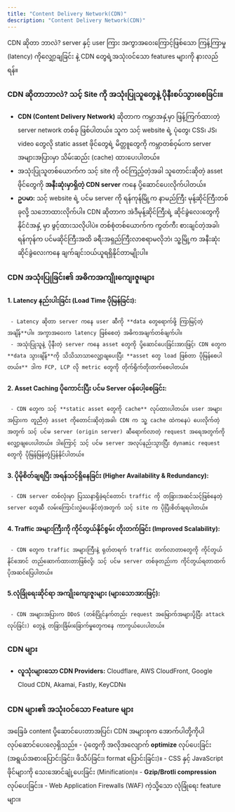 ```yaml
---
title: "Content Delivery Network(CDN)"
description: "Content Delivery Network(CDN)"
---
```



<Aside title="ရည်ရွယ်ချက်">
  CDN ဆိုတာ ဘာလဲ? server နှင့် user ကြား အကွာအဝေးကြောင့်ဖြစ်သော ကြန့်ကြာမှု (latency) ကိုလျှော့ချခြင်း နဲ့ CDN တွေရဲ့အသုံးဝင်သော features များကို နားလည်ရန်။
</Aside>

### CDN ဆိုတာဘာလဲ? သင့် Site ကို အသုံးပြုသူတွေနဲ့ ပိုနီးစပ်သွားစေခြင်း။

- **CDN (Content Delivery Network)** ဆိုတာက ကမ္ဘာအနှံ့မှာ ဖြန့်ကြက်ထားတဲ့ server network တစ်ခု ဖြစ်ပါတယ်။ သူက သင့် website ရဲ့ ပုံတွေ၊ CSS၊ JS၊ video တွေလို static asset ဖိုင်တွေရဲ့ မိတ္တူတွေကို ကမ္ဘာတစ်ဝှမ်းက server အများအပြားမှာ သိမ်းဆည်း (cache) ထားပေးပါတယ်။
- အသုံးပြုသူတစ်ယောက်က သင့် site ကို ဝင်ကြည့်တဲ့အခါ သူတောင်းဆိုတဲ့ asset ဖိုင်တွေကို **အနီးဆုံးမှာရှိတဲ့ CDN server** ကနေ ပို့ဆောင်ပေးလိုက်ပါတယ်။
- **ဥပမာ:** သင့် website ရဲ့ ပင်မ server ကို ရန်ကုန်မြို့က နာမည်ကြီး မုန့်ဆိုင်ကြီးတစ်ခုလို့ သဘောထားလိုက်ပါ။ CDN ဆိုတာက အဲဒီမုန့်ဆိုင်ကြီးရဲ့ ဆိုင်ခွဲလေးတွေကို နိုင်ငံအနှံ့ မှာ ဖွင့်ထားသလိုပါပဲ။ တစ်စုံတစ်ယောက်က ကွတ်ကီး စားချင်တဲ့အခါ၊ ရန်ကုန်က ပင်မဆိုင်ကြီးအထိ ခရီးအရှည်ကြီးလာစရာမလိုဘဲ၊ သူ့မြို့က အနီးဆုံးဆိုင်ခွဲလေးကနေ ချက်ချင်းဝယ်ယူရရှိနိုင်တာမျိုးပါ။

<ContentImage src={cdnCover} alt="cdn servers" />

### CDN အသုံးပြုခြင်း၏ အဓိကအကျိုးကျေးဇူးများ

#### 1. Latency နည်းပါးခြင်း (Load Time ပိုမြန်ခြင်း):
     - Latency ဆိုတာ server ကနေ user ဆီကို **data တွေရောက်ဖို့ ကြာမြင့်တဲ့အချိန်**ပါ။ အကွာအဝေးက latency ဖြစ်စေတဲ့ အဓိကအချက်တစ်ချက်ပါ။
     - အသုံးပြုသူနဲ့ ပိုနီးတဲ့ server ကနေ asset တွေကို ပို့ဆောင်ပေးခြင်းအားဖြင့်၊ CDN တွေက **data သွားချိန်**ကို သိသိသာသာလျှော့ချပေးပြီး **asset တွေ load ဖြစ်တာ ပိုမြန်စေပါတယ်။** ဒါက FCP, LCP လို metric တွေကို တိုက်ရိုက်တိုးတက်စေပါတယ်။

#### 2. Asset Caching ပိုကောင်းပြီး ပင်မ Server ဝန်ပေါ့စေခြင်း:
     - CDN တွေက သင့် **static asset တွေကို cache** လုပ်ထားပါတယ်။ user အများအပြားက တူညီတဲ့ asset ကိုတောင်းဆိုတဲ့အခါ၊ CDN က သူ့ cache ထဲကနေပဲ ပေးလိုက်တဲ့အတွက် သင့် ပင်မ server (origin server) ဆီရောက်လာတဲ့ request အရေအတွက်ကို လျှော့ချပေးပါတယ်။ ဒါကြောင့် သင့် ပင်မ server အလုပ်နည်းသွားပြီး dynamic request တွေကို ပိုမြန်မြန်တုံ့ပြန်နိုင်ပါတယ်။

#### 3. ပိုမိုစိတ်ချရပြီး အရန်သင့်ရှိနေခြင်း (Higher Availability & Redundancy):
     - CDN server တစ်လုံးမှာ ပြဿနာရှိခဲ့ရင်တောင်၊ traffic ကို တခြားအဆင်သင့်ဖြစ်နေတဲ့ server တွေဆီ လမ်းကြောင်းလွှဲပေးနိုင်တဲ့အတွက် သင့် site က ပိုပြီးစိတ်ချရပါတယ်။

#### 4. Traffic အများကြီးကို ကိုင်တွယ်နိုင်စွမ်း တိုးတက်ခြင်း (Improved Scalability):
     - CDN တွေက traffic အများကြီးနဲ့ ရုတ်တရက် traffic တက်လာတာတွေကို ကိုင်တွယ်နိုင်အောင် တည်ဆောက်ထားတာဖြစ်လို့၊ သင့် ပင်မ server တစ်ခုတည်းက ကိုင်တွယ်ရတာထက် ပိုအဆင်ပြေပါတယ်။

#### 5.လုံခြုံရေးဆိုင်ရာ အကျိုးကျေးဇူးများ (များသောအားဖြင့်):
     - CDN အများအပြားက DDoS (တစ်ပြိုင်နက်တည်း request အမြောက်အများပို့ပြီး attack လုပ်ခြင်း) တွေနဲ့ တခြားခြိမ်းခြောက်မှုတွေကနေ ကာကွယ်ပေးပါတယ်။

### CDN များ
- **လူသုံးများသော CDN Providers:** Cloudflare, AWS CloudFront, Google Cloud CDN, Akamai, Fastly, KeyCDN။

### CDN များ၏ အသုံးဝင်သော Feature များ
အခြေခံ content ပို့ဆောင်ပေးတာအပြင်၊ CDN အများစုက အောက်ပါတို့ကိုပါ လုပ်ဆောင်ပေးလေ့ရှိသည်။
     - ပုံတွေကို အလိုအလျောက် **optimize** လုပ်ပေးခြင်း (အရွယ်အစားပြောင်းခြင်း၊ ဖိသိပ်ခြင်း၊ format ပြောင်းခြင်း)။
     - CSS နှင့် JavaScript ဖိုင်များကို သေးအောင်ချုံ့ပေးခြင်း (Minification)။
     - **Gzip/Brotli compression** လုပ်ပေးခြင်း။
     - Web Application Firewalls (WAF) ကဲ့သို့သော လုံခြုံရေး feature များ။